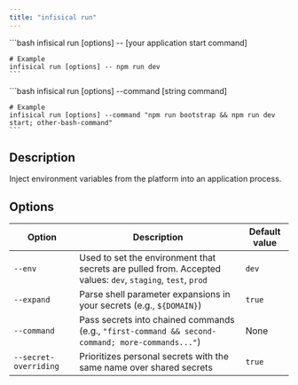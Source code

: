 ```yaml
---
title: "infisical run"
---
```


<Tabs>
  <Tab title="Single command">
    ```bash
    infisical run [options] -- [your application start command]

    # Example
    infisical run [options] -- npm run dev
    ```
  </Tab>

  <Tab title="Chained commands">
    ```bash
    infisical run [options] --command [string command]

    # Example
    infisical run [options] --command "npm run bootstrap && npm run dev start; other-bash-command"
    ```
  </Tab>
</Tabs>

## Description

Inject environment variables from the platform into an application process.

## Options

| Option         | Description                                                                                                 | Default value |
| -------------- | ----------------------------------------------------------------------------------------------------------- | ------------- |
| `--env`        | Used to set the environment that secrets are pulled from. Accepted values: `dev`, `staging`, `test`, `prod` | `dev`         |
| `--expand`     | Parse shell parameter expansions in your secrets (e.g., `${DOMAIN}`)      | `true`        |
| `--command`    | Pass secrets into chained commands (e.g., `"first-command && second-command; more-commands..."`)      | None        |
| `--secret-overriding`|  Prioritizes personal secrets with the same name over shared secrets      | `true`        |
